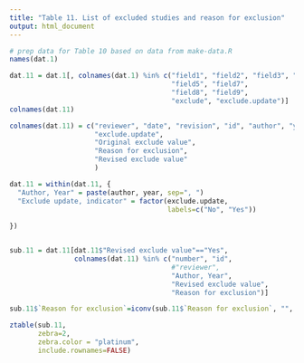 ```yaml
---
title: "Table 11. List of excluded studies and reason for exclusion"
output: html_document
---
```



```r
# prep data for Table 10 based on data from make-data.R
names(dat.1)

dat.11 = dat.1[, colnames(dat.1) %in% c("field1", "field2", "field3", "field4",
                                        "field5", "field7", 
                                        "field8", "field9",
                                        "exclude", "exclude.update")]
colnames(dat.11)

colnames(dat.11) = c("reviewer", "date", "revision", "id", "author", "year",
                     "exclude.update",
                     "Original exclude value",
                     "Reason for exclusion", 
                     "Revised exclude value"
                     )

dat.11 = within(dat.11, {
  "Author, Year" = paste(author, year, sep=", ")
  "Exclude update, indicator" = factor(exclude.update,
                                       labels=c("No", "Yes"))
  
})


sub.11 = dat.11[dat.11$"Revised exclude value"=="Yes",
                colnames(dat.11) %in% c("number", "id",
                                        #"reviewer", 
                                        "Author, Year",
                                        "Revised exclude value",
                                        "Reason for exclusion")]

sub.11$`Reason for exclusion`=iconv(sub.11$`Reason for exclusion`, "", "ASCII") # these text values have weird characters in them. Need to strip these out so it works in the summary table below.

```

```r
ztable(sub.11,
       zebra=2,
       zebra.color = "platinum",
       include.rownames=FALSE)

```

